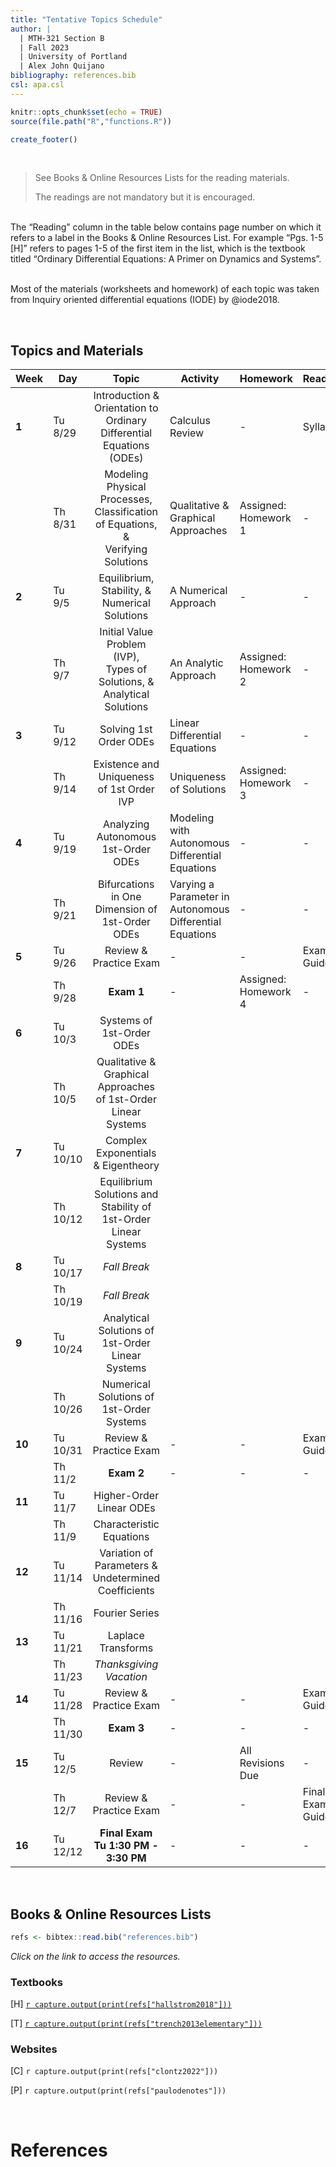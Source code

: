 ---
title: "Tentative Topics Schedule"
author: |
  | MTH-321 Section B
  | Fall 2023
  | University of Portland
  | Alex John Quijano
bibliography: references.bib
csl: apa.csl
---

```{r setup, include=FALSE}
knitr::opts_chunk$set(echo = TRUE)
source(file.path("R","functions.R"))
```

```{r echo=FALSE}
create_footer()
```

<br>

> See Books & Online Resources Lists for the reading materials.
>
> The readings are not mandatory but it is encouraged.

<br>The "Reading" column in the table below contains page number on which it refers to a label in the Books & Online Resources List. For example "Pgs. 1-5 [H]" refers to pages 1-5 of the first item in the list, which is the textbook titled "Ordinary Differential Equations: A Primer on Dynamics and Systems".

<br>Most of the materials (worksheets and homework) of each topic was taken from Inquiry oriented differential equations (IODE) by @iode2018.

<br>

## **Topics and Materials**

| **Week** | **Day** | **Topic** | **Activity** | **Homework** | **Reading** |
|---|---|:---:|---|---|---|
| **1** | Tu 8/29 | Introduction & Orientation to Ordinary Differential Equations (ODEs) | Calculus Review | - | Syllabus |
|  | Th 8/31 | Modeling Physical Processes,<br>Classification of Equations, &<br>Verifying Solutions | Qualitative & Graphical Approaches | Assigned: Homework 1 | - |
| **2** | Tu 9/5 | Equilibrium,<br> Stability, &<br> Numerical Solutions | A Numerical Approach | - | - |
|  | Th 9/7 | Initial Value Problem (IVP),<br> Types of Solutions, &<br> Analytical Solutions | An Analytic Approach | Assigned: Homework 2 | - |
| **3** | Tu 9/12 | Solving 1st Order ODEs | Linear Differential Equations | - | - |
|  | Th 9/14 | Existence and Uniqueness of 1st Order IVP | Uniqueness of Solutions | Assigned: Homework 3 | - |
| **4** | Tu 9/19 | Analyzing Autonomous 1st-Order ODEs | Modeling with Autonomous Differential Equations | - | - |
|  | Th 9/21 | Bifurcations in One Dimension of 1st-Order ODEs | Varying a Parameter in Autonomous Differential Equations |  - | - |
| **5** | Tu 9/26 | Review & Practice Exam | - | - | Exam 1 Guide |
|  | Th 9/28 | **Exam 1** | - | Assigned: Homework 4 | - |
| **6** | Tu 10/3 | Systems of 1st-Order ODEs |  |  |  |
|  | Th 10/5 | Qualitative & Graphical Approaches of 1st-Order Linear Systems |  |  |  |
| **7** | Tu 10/10 | Complex Exponentials & Eigentheory |  |  |  |
|  | Th 10/12 | Equilibrium Solutions and Stability of 1st-Order Linear Systems |  |  |  |
| **8** | Tu 10/17 | _Fall Break_ |  |  |  |
|  | Th 10/19 | _Fall Break_ |  |  |  |
| **9** | Tu 10/24 | Analytical Solutions of 1st-Order Linear Systems |  |  |  |
|  | Th 10/26 | Numerical Solutions of 1st-Order Systems |  |  |  |
| **10** | Tu 10/31 | Review & Practice Exam | - | - | Exam 2 Guide |
|  | Th 11/2 | **Exam 2** | - | - | - |
| **11** | Tu 11/7 | Higher-Order Linear ODEs |  |  |  |
|  | Th 11/9 | Characteristic Equations |  |  |  |
| **12** | Tu 11/14 | Variation of Parameters & Undetermined Coefficients |  |  |  |
|  | Th 11/16 | Fourier Series |  |  |  |
| **13** | Tu 11/21 | Laplace Transforms |  |  |  |
|  | Th 11/23 | _Thanksgiving Vacation_ |  |  |  |
| **14** | Tu 11/28 | Review & Practice Exam | - | - | Exam 3 Guide  |
|  | Th 11/30 | **Exam 3** | - | - | - |
| **15** | Tu 12/5 | Review | - | All Revisions Due | - |
|  | Th 12/7 | Review & Practice Exam | - | - | Final Exam Guide |
| **16** | Tu 12/12 | **Final Exam<br>Tu 1:30 PM - 3:30 PM** | - | - | - |

<br>

## **Books & Online Resources Lists**

```{r echo=FALSE}
refs <- bibtex::read.bib("references.bib")
```

*Click on the link to access the resources.*

### Textbooks

[H] [`r capture.output(print(refs["hallstrom2018"]))`](https://drive.google.com/file/d/12G9cs0RQPqiXb7vjJXVH58ePJ8DZBgC1/view?usp=sharing){target="_blank"}

[T] [`r capture.output(print(refs["trench2013elementary"]))`](https://digitalcommons.trinity.edu/cgi/viewcontent.cgi?article=1007&context=mono){target="_blank"}

### Websites

[C] `r capture.output(print(refs["clontz2022"]))`

[P] `r capture.output(print(refs["paulodenotes"]))`

<br>

# References

<div id="refs"></div>

<br>
